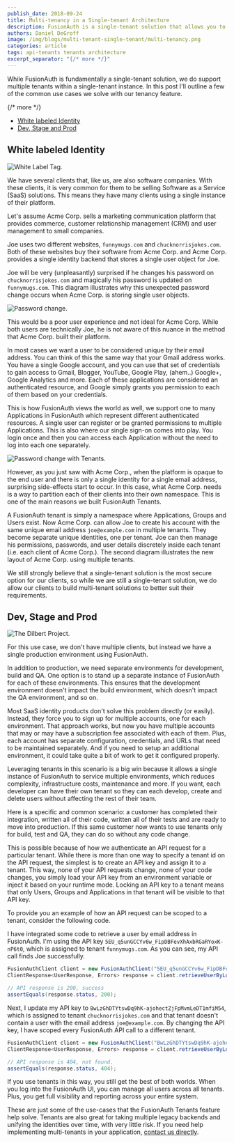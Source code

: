 ```yaml
---
publish_date: 2018-09-24 
title: Multi-tenancy in a Single-tenant Architecture
description: FusionAuth is a single-tenant solution that allows you to control multiple tenants within your instance.
authors: Daniel DeGroff
image: /img/blogs/multi-tenant-single-tenant/multi-tenancy.png
categories: article
tags: api-tenants tenants architecture
excerpt_separator: "{/* more */}"
---
```


While FusionAuth is fundamentally a single-tenant solution, we do support multiple tenants within a single-tenant instance. In this post I'll outline a few of the common use cases we solve with our tenancy feature.

{/* more */}

* [White labeled Identity](#white-labeled-identity)
* [Dev, Stage and Prod](#dev-stage-and-prod)

## White labeled Identity

![White Label Tag.](/img/blogs/multi-tenant-single-tenant/white-label.png)

We have several clients that, like us, are also software companies. With these clients, it is very common for them to be selling Software as a Service (SaaS) solutions. This means they have many clients using a single instance of their platform.

Let's assume Acme Corp. sells a marketing communication platform that provides commerce, customer relationship management (CRM) and user management to small companies.  

Joe uses two different websites, `funnymugs.com` and `chucknorrisjokes.com`. Both of these websites buy their software from Acme Corp. and Acme Corp. provides a single identity backend that stores a single user object for Joe.

Joe will be very (unpleasantly) surprised if he changes his password on `chucknorrisjokes.com` and magically his password is updated on `funnymugs.com`. This diagram illustrates why this unexpected password change occurs when Acme Corp. is storing single user objects.

![Password change.](/img/blogs/multi-tenant-single-tenant/password-change-tenants.png)

This would be a poor user experience and not ideal for Acme Corp. While both users are technically Joe, he is not aware of this nuance in the method that Acme Corp. built their platform.

In most cases we want a user to be considered unique by their email address. You can think of this the same way that your Gmail address works. You have a single Google account, and you can use that set of credentials to gain access to Gmail, Blogger, YouTube, Google Play, (ahem..) Google+, Google Analytics and more. Each of these applications are considered an authenticated resource, and Google simply grants you permission to each of them based on your credentials.

This is how FusionAuth views the world as well, we support one to many Applications in FusionAuth which represent different authenticated resources. A single user can register or be granted permissions to multiple Applications. This is also where our single sign-on comes into play. You login once and then you can access each Application without the need to log into each one separately.  

![Password change with Tenants.](/img/blogs/multi-tenant-single-tenant/password-change-multi-tenant.png)

However, as you just saw with Acme Corp., when the platform is opaque to the end user and there is only a single identity for a single email address, surprising side-effects start to occur. In this case, what Acme Corp. needs is a way to partition each of their clients into their own namespace. This is one of the main reasons we built FusionAuth Tenants.

A FusionAuth tenant is simply a namespace where Applications, Groups and Users exist. Now Acme Corp. can allow Joe to create his account with the same unique email address `joe@example.com` in multiple tenants. They become separate unique identities, one per tenant. Joe can then manage his permissions, passwords, and user details discretely inside each tenant (i.e. each client of Acme Corp.). The second diagram illustrates the new layout of Acme Corp. using multiple tenants.

We still strongly believe that a single-tenant solution is the most secure option for our clients, so while we are still a single-tenant solution, we do allow our clients to build multi-tenant solutions to better suit their requirements.


## Dev, Stage and Prod

![The Dilbert Project.](/img/blogs/multi-tenant-single-tenant/dilbert-project.png)

For this use case, we don't have multiple clients, but instead we have a single production environment using FusionAuth.

In addition to production, we need separate environments for development, build and QA. One option is to stand up a separate instance of FusionAuth for each of these environments. This ensures that the development environment doesn't impact the build environment, which doesn't impact the QA environment, and so on.

Most SaaS identity products don't solve this problem directly (or easily). Instead, they force you to sign up for multiple accounts, one for each environment. That approach works, but now you have multiple accounts that may or may have a subscription fee associated with each of them. Plus, each account has separate configuration, credentials, and URLs that need to be maintained separately. And if you need to setup an additional environment, it could take quite a bit of work to get it configured properly.

Leveraging tenants in this scenario is a big win because it allows a single instance of FusionAuth to service multiple environments, which reduces complexity, infrastructure costs, maintenance and more. If you want, each developer can have their own tenant so they can each develop, create and delete users without affecting the rest of their team.

Here is a specific and common scenario: a customer has completed their integration, written all of their code, written all of their tests and are ready to move into production. If this same customer now wants to use tenants only for build, test and QA, they can do so without any code change.

This is possible because of how we authenticate an API request for a particular tenant. While there is more than one way to specify a tenant id on the API request, the simplest is to create an API key and assign it to a tenant. This way, none of your API requests change, none of your code changes, you simply load your API key from an environment variable or inject it based on your runtime mode. Locking an API key to a tenant means that only Users, Groups and Applications in that tenant will be visible to that API key.

To provide you an example of how an API request can be scoped to a tenant, consider the following code.

I have integrated some code to retrieve a user by email address in FusionAuth. I'm using the API key `5EU_q5unGCCYv6w_FipDBFevXhAxbRGaRYoxK-nP6t0`, which is assigned to tenant `funnymugs.com`. As you can see, my API call finds Joe successfully.

```java
FusionAuthClient client = new FusionAuthClient("5EU_q5unGCCYv6w_FipDBFevXhAxbRGaRYoxK-nP6t0", "http://localhost:9011");
ClientResponse<UserResponse, Errors> response = client.retrieveUserByLoginId("joe@example.com");

// API response is 200, success
assertEquals(response.status, 200);
```

Next, I update my API key to `BwLzGhDTYtswDq9hK-ajohectZjFpMvmLeDT1mfiM54`, which is assigned to tenant `chucknorrisjokes.com` and that tenant doesn't contain a user with the email address `joe@example.com`. By changing the API key, I have scoped every FusionAuth API call to a different tenant.

```java
FusionAuthClient client = new FusionAuthClient("BwLzGhDTYtswDq9hK-ajohectZjFpMvmLeDT1mfiM54", "http://localhost:9011");
ClientResponse<UserResponse, Errors> response = client.retrieveUserByLoginId("joe@example.com");

// API response is 404, not found.
assertEquals(response.status, 404);
```

If you use tenants in this way, you still get the best of both worlds. When you log into the FusionAuth UI, you can manage all users across all tenants. Plus, you get full visibility and reporting across your entire system.

These are just some of the use-cases that the FusionAuth Tenants feature help solve. Tenants are also great for taking multiple legacy backends and unifying the identities over time, with very little risk. If you need help implementing multi-tenants in your application, [contact us directly](/contact).  
